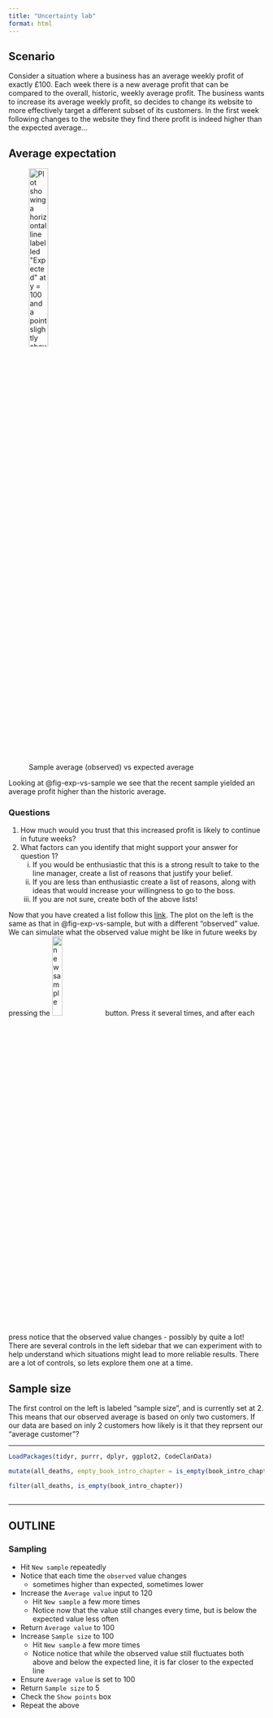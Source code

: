 ```yaml
---
title: "Uncertainty lab"
format: html
---
```


## Scenario

Consider a situation where a business has an average weekly profit of exactly £100.
Each week there is a new average profit that can be compared to the overall, historic, weekly average profit.
The business wants to increase its average weekly profit, so decides to change its website to more effectively target a different subset of its customers.
In the first week following changes to the website they find there profit is indeed higher than the expected average...


## Average expectation

![Sample average (observed) vs expected average](01--data-literacy-lab--sample-size.png){#fig-exp-vs-sample width=30% alt='Plot showing a horizontal line labelled "Expected" at y = 100 and a point slightly above the expected line indicating the average observed from a sample.' fig-align='left'}

Looking at @fig-exp-vs-sample we see that the recent sample yielded an average profit higher than the historic average.

:::{.callout-tip icon=false}
### __Questions__

1. How much would you trust that this increased profit is likely to continue in future weeks?
1. What factors can you identify that might support your answer for question 1?
    i. If you would be enthusiastic that this is a strong result to take to the line manager, create a list of reasons that justify your belief.
    i. If you are less than enthusiastic create a list of reasons, along with ideas that would increase your willingness to go to the boss.
    i. If you are not sure, create both of the above lists!

:::

Now that you have created a list follow this [link][app-link].
The plot on the left is the same as that in @fig-exp-vs-sample, but with a different "observed" value.
We can simulate what the observed value might be like in future weeks by pressing the ![new sample](new-sample-button.png){width=20%} button.
Press it several times, and after each press notice that the observed value changes - possibly by quite a lot!
There are several controls in the left sidebar that we can experiment with to help understand which situations might lead to more reliable results.
There are a lot of controls, so lets explore them one at a time.

## Sample size

The first control on the left is labeled "sample size", and is currently set at 2.
This means that our observed average is based on only two customers.
If our data are based on inly 2 customers how likely is it that they reprsent our "average customer"?


**************************************


<!-- Image links -->


[app-link]:https://cc-stats.shinyapps.io/uncertainty



```r
LoadPackages(tidyr, purrr, dplyr, ggplot2, CodeClanData)

mutate(all_deaths, empty_book_intro_chapter = is_empty(book_intro_chapter) | is.na(book_intro_chapter))

filter(all_deaths, is_empty(book_intro_chapter))



```

*********************

## OUTLINE

### Sampling

- Hit `New sample` repeatedly
- Notice that each time the `observed` value changes
    - sometimes higher than expected, sometimes lower
- Increase the `Average value` input to 120
    - Hit `New sample` a few more times
    - Notice now that the value still changes every time, but is below the expected value less often
    
- Return `Average value` to 100
- Increase `Sample size` to 100
    - Hit `New sample` a few more times
    - Notice notice that while the observed value still fluctuates both above and below the expected line, it is far closer to the expected line

- Ensure `Average value` is set to 100
- Return `Sample size` to 5
- Check the `Show points` box
- Repeat the above

